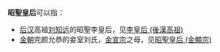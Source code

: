 '''昭聖皇后'''可以指：
*[[后汉|后汉]]高祖[[刘知远|刘知远]]的昭聖李皇后，见[[李皇后_(後漢高祖)|李皇后 (後漢高祖)]]
*[[金朝|金朝]]完颜允恭的妾室刘氏，[[金宣宗|金宣宗]]之母，见[[昭聖皇后_(金顯宗)|昭聖皇后 (金顯宗)]]

{{消歧义|cat=四字封号消歧义|后}}